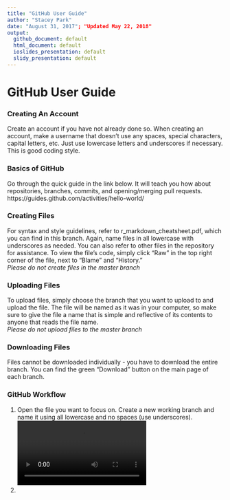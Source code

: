 ```yaml
---
title: "GitHub User Guide"
author: "Stacey Park"
date: "August 31, 2017"; "Updated May 22, 2018"
output:
  github_document: default
  html_document: default
  ioslides_presentation: default
  slidy_presentation: default
---
```


# GitHub User Guide  
### **Creating An Account**  
Create an account if you have not already done so. When creating an account, make a username that doesn't use any spaces, special characters, capital letters, etc.  Just use lowercase letters and underscores if necessary. This is good coding style.  

### **Basics of GitHub**  
Go through the quick guide in the link below. It will teach you how about repositories, branches, commits, and opening/merging pull requests.  
https://guides.github.com/activities/hello-world/

### **Creating Files**  
For syntax and style guidelines, refer to r_markdown_cheatsheet.pdf, which you can find in this branch. Again, name files in all lowercase with underscores as needed. You can also refer to other files in the repository for assistance. To view the file's code, simply click "Raw" in the top right corner of the file, next to "Blame" and "History."  
*Please do not create files in the master branch*

### **Uploading Files**  
To upload files, simply choose the branch that you want to upload to and upload the file. The file will be named as it was in your computer, so make sure to give the file a name that is simple and reflective of its contents to anyone that reads the file name.  
*Please do not upload files to the master branch*

### **Downloading Files**  
Files cannot be downloaded individually - you have to download the entire branch.  You can find the green "Download" button on the main page of each branch.

### **GitHub Workflow**
1. Open the file you want to focus on.  Create a new working branch and name it using all lowercase and no spaces (use underscores).  
![](https://github.com/lzim/teampsd/blob/videos/github_workflow_1.mp4)
2. 
